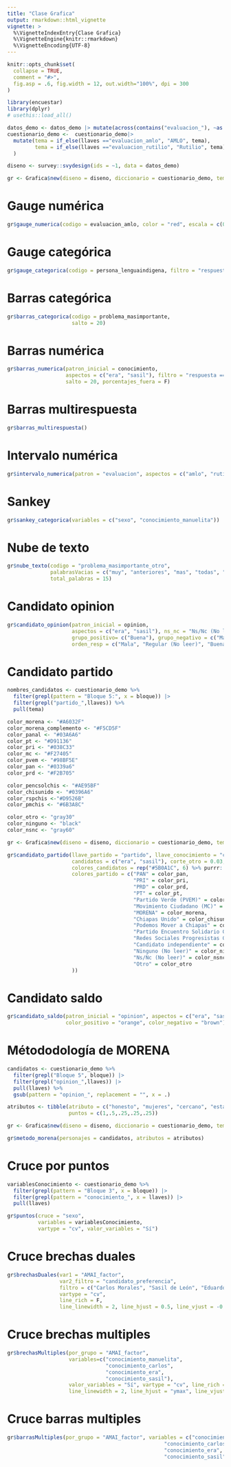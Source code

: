 ```yaml
---
title: "Clase Grafica"
output: rmarkdown::html_vignette
vignette: >
  %\VignetteIndexEntry{Clase Grafica}
  %\VignetteEngine{knitr::rmarkdown}
  %\VignetteEncoding{UTF-8}
---
```


```r
knitr::opts_chunk$set(
  collapse = TRUE,
  comment = "#>",
  fig.asp = .6, fig.width = 12, out.width="100%", dpi = 300
)
```

```r
library(encuestar)
library(dplyr)
# usethis::load_all()
```

```r
datos_demo <- datos_demo |> mutate(across(contains("evaluacion_"), ~as.numeric(.x)))
cuestionario_demo <-  cuestionario_demo|> 
  mutate(tema = if_else(llaves =="evaluacion_amlo", "AMLO", tema),
         tema = if_else(llaves =="evaluacion_rutilio", "Rutilio", tema)
  )
```


```r
diseno <- survey::svydesign(ids = ~1, data = datos_demo)

gr <- Grafica$new(diseno = diseno, diccionario = cuestionario_demo, tema = tema_default)

```

# Gauge numérica

```r
gr$gauge_numerica(codigo = evaluacion_amlo, color = "red", escala = c(0, 11), size_text_pct = 18)

```

# Gauge categórica

```r
gr$gauge_categorica(codigo = persona_lenguaindigena, filtro = "respuesta == 'Sí'", color = "red", escala = c(0, 1), size_text_pct = 18)

```

# Barras categórica

```r
gr$barras_categorica(codigo = problema_masimportante, 
                     salto = 20)

```

# Barras numérica

```r
gr$barras_numerica(patron_inicial = conocimiento,
                   aspectos = c("era", "sasil"), filtro = "respuesta == 'Sí'",
                   salto = 20, porcentajes_fuera = F)

```

# Barras multirespuesta

```r
gr$barras_multirespuesta()

```

# Intervalo numérica

```r
gr$intervalo_numerica(patron = "evaluacion", aspectos = c("amlo", "rutilio"), escala = c(0, 10))

```

# Sankey

```r
gr$sankey_categorica(variables = c("sexo", "conocimiento_manuelita"))

```

# Nube de texto
```r
gr$nube_texto(codigo = "problema_masimportante_otro",
              palabrasVacias = c("muy", "anteriores", "mas", "todas", "falta"),
              total_palabras = 15)

```

# Candidato opinion

```r
gr$candidato_opinion(patron_inicial = opinion,
                     aspectos = c("era", "sasil"), ns_nc = "Ns/Nc (No leer)", regular = "Regular (No leer)",
                     grupo_positivo= c("Buena"), grupo_negativo = c("Mala"),
                     orden_resp = c("Mala", "Regular (No leer)", "Buena"))

```

# Candidato partido

```r
nombres_candidatos <- cuestionario_demo %>%
  filter(grepl(pattern = "Bloque 5:", x = bloque)) |>
  filter(grepl("partido_",llaves)) %>%
  pull(tema)

color_morena <- "#A6032F"
color_morena_complemento <- "#F5CD5F"
color_panal <- "#03A6A6"
color_pt <- "#D91136"
color_pri <- "#038C33"
color_mc <- "#F27405"
color_pvem <- "#98BF5E"
color_pan <- "#0339a6"
color_prd <- "#F2B705"

color_pencsolchis <- "#AE95BF"
color_chisunido <- "#0396A6"
color_rspchis <-"#D9526B"
color_pmchis <- "#6B3A8C"

color_otro <- "gray30"
color_ninguno <- "black"
color_nsnc <- "gray60"

gr <- Grafica$new(diseno = diseno, diccionario = cuestionario_demo, tema = tema_default)

gr$candidato_partido(llave_partido = "partido", llave_conocimiento = "conocimiento", respuesta_conoce = "Sí",
                     candidatos = c("era", "sasil"), corte_otro = 0.03, cliente = c("era", "sasil"),
                     colores_candidatos = rep("#5B0A1C", 6) %>% purrr::set_names(nombres_candidatos),
                     colores_partido = c("PAN" = color_pan,
                                         "PRI" = color_pri,
                                         "PRD" = color_prd,
                                         "PT" = color_pt,
                                         "Partido Verde (PVEM)" = color_pvem,
                                         "Movimiento Ciudadano (MC)" = color_mc,
                                         "MORENA" = color_morena,
                                         "Chiapas Unido" = color_chisunido,
                                         "Podemos Mover a Chiapas" = color_pmchis,
                                         "Partido Encuentro Solidario Chiapas" = color_pencsolchis,
                                         "Redes Sociales Progresistas Chiapas" = color_rspchis,
                                         "Candidato independiente" = color_otro,
                                         "Ninguno (No leer)" = color_ninguno,
                                         "Ns/Nc (No leer)" = color_nsnc,
                                         "Otro" = color_otro
                     ))

```

# Candidato saldo

```r
gr$candidato_saldo(patron_inicial = "opinion", aspectos = c("era", "sasil"), positivos = c("Buena"), negativos = c("Mala"),
                   color_positivo = "orange", color_negativo = "brown")

```

# Métododología de MORENA

```r
candidatos <- cuestionario_demo %>%
  filter(grepl("Bloque 5", bloque)) |>
  filter(grepl("opinion_",llaves)) |>
  pull(llaves) %>%
  gsub(pattern = "opinion_", replacement = "", x = .)

atributos <- tibble(atributo = c("honesto", "mujeres", "cercano", "estado", "cumple"),
                    puntos = c(1,.5,.25,.25,.25))

gr <- Grafica$new(diseno = diseno, diccionario = cuestionario_demo, tema = tema_default)

gr$metodo_morena(personajes = candidatos, atributos = atributos)

```

# Cruce por puntos
```r

variablesConocimiento <- cuestionario_demo %>%
  filter(grepl(pattern = "Bloque 3", x = bloque)) |>
  filter(grepl(pattern = "conocimiento_", x = llaves)) |>
  pull(llaves)

gr$puntos(cruce = "sexo",
          variables = variablesConocimiento,
          vartype = "cv", valor_variables = "Sí")

```

# Cruce brechas duales
```r

gr$brechasDuales(var1 = "AMAI_factor",
                 var2_filtro = "candidato_preferencia",
                 filtro = c("Carlos Morales", "Sasil de León", "Eduardo Ramírez Aguilar"),
                 vartype = "cv",
                 line_rich = F,
                 line_linewidth = 2, line_hjust = 0.5, line_vjust = -0.5)

```

# Cruce brechas multiples
```r

gr$brechasMultiples(por_grupo = "AMAI_factor",
                    variables=c("conocimiento_manuelita",
                                "conocimiento_carlos",
                                "conocimiento_era",
                                "conocimiento_sasil"),
                    valor_variables = "Sí", vartype = "cv", line_rich = F,
                    line_linewidth = 2, line_hjust = "ymax", line_vjust = -0.5)

```

# Cruce barras multiples
```r

gr$barrasMultiples(por_grupo = "AMAI_factor", variables = c("conocimiento_manuelita",
                                                   "conocimiento_carlos",
                                                   "conocimiento_era",
                                                   "conocimiento_sasil"), valor_variables = "Sí", vartype = "cv", color = "red")

```
